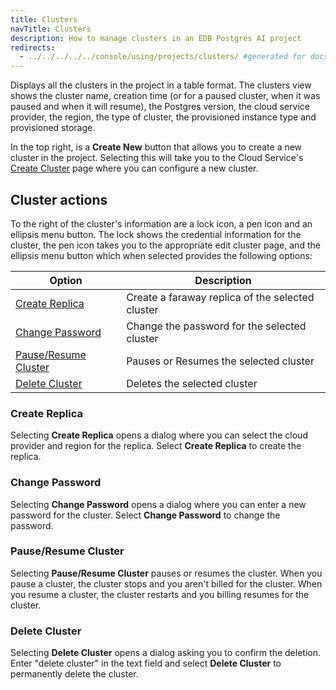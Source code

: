 ```yaml
---
title: Clusters
navTitle: Clusters
description: How to manage clusters in an EDB Postgres AI project
redirects:
  - ../../../../../console/using/projects/clusters/ #generated for docs/hm/release-1.2
---
```


Displays all the clusters in the project in a table format. The clusters view shows the cluster name, creation time (or for a paused cluster, when it was paused and when it will resume), the Postgres version, the cloud service provider, the region, the type of cluster, the provisioned instance type and provisioned storage. 

In the top right, is a **Create New** button that allows you to create a new cluster in the project. Selecting this will take you to the Cloud Service's [Create Cluster](/edb-postgres-ai/cloud-service/getting_started/creating_cluster/) page where you can configure a new cluster.

## Cluster actions

To the right of the cluster's information are a lock icon, a pen icon and an ellipsis menu button. The lock shows the credential information for the cluster, the pen icon takes you to the appropriate edit cluster page, and the ellipsis menu button which when selected provides the following options:

| Option                                       | Description                                      |
|----------------------------------------------|--------------------------------------------------|
| [Create Replica](#create-replica)            | Create a faraway replica of the selected cluster |
| [Change Password](#change-password)          | Change the password for the selected cluster     |
| [Pause/Resume Cluster](#pauseresume-cluster) | Pauses or Resumes the selected cluster           |
| [Delete Cluster](#delete-cluster)            | Deletes the selected cluster                     |


### Create Replica

Selecting **Create Replica** opens a dialog where you can select the cloud provider and region for the replica. Select **Create Replica** to create the replica.

### Change Password

Selecting **Change Password** opens a dialog where you can enter a new password for the cluster. Select **Change Password** to change the password.

### Pause/Resume Cluster

Selecting **Pause/Resume Cluster** pauses or resumes the cluster. When you pause a cluster, the cluster stops and you aren't billed for the cluster. When you resume a cluster, the cluster restarts and you billing resumes for the cluster.

### Delete Cluster

Selecting **Delete Cluster** opens a dialog asking you to confirm the deletion. Enter "delete cluster" in the text field and select **Delete Cluster** to permanently delete the cluster.

